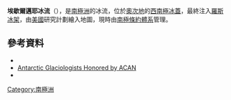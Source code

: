 {{Coord|79|10|S|150|00|E|source:GNIS|display=title}}

'''埃歇爾邁耶冰流'''（{{lang-en|Echelmeyer Ice Stream}}），是[[南極洲|南極洲]]的冰流，位於[[奧次地|奧次地]]的[[西南極冰蓋|西南極冰蓋]]，最終注入[[羅斯冰架|羅斯冰架]]，由[[美國|美國]]研究計劃繪入地圖，現時由[[南極條約體系|南極條約體系]]管理。

==參考資料==
*{{cite gnis | type = antarid | id = 17772| name = Echelmeyer Ice Stream | accessdate = 2012-02-23}}
*[https://web.archive.org/web/20070630042308/http://igloo.gsfc.nasa.gov/wais/articles/acan.html Antarctic Glaciologists Honored by ACAN]
*{{usgs-gazetteer|id=17772}}

{{Antarctica-geo-stub}}
[[Category:南極洲|Category:南極洲]]